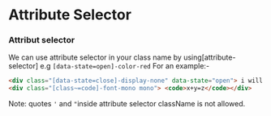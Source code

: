 # Attribute Selector

### Attribut selector

 We can use attribute selector  in your class name by using[attribute-selector] e.g `[data-state=open]-color-red` For an example:-
 ```html copy 
 <div class="[data-state=close]-display-none" data-state="open"> i will not display when data-state="close"</div>
 <div class="[class~=code]-font-mono mono"> <code>x+y=z</code></div>
 ```
 Note: quotes `'` and `"`inside attribute selector className is not allowed.
 
 
